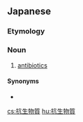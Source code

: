 ==Japanese==
{{ja-kanjitab|こう|せい|ぶつ|しつ|yomi=on|k3=ぶっ}}

===Etymology===
{{compound|抗生|t1=antibiotic|物質|t2=material|lang=ja|sort=こうせいぶっしつ}}

===Noun===
{{ja-noun|こうせいぶっしつ}}

# [[antibiotic]]s

====Synonyms====
* {{ja-r|抗生剤|こうせいざい}}

[[cs:抗生物質]]
[[hu:抗生物質]]